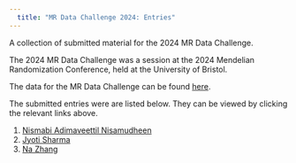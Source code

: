 ```yaml
---
  title: "MR Data Challenge 2024: Entries"
---
```

  
  A collection of submitted material for the 2024 MR Data Challenge. 

The 2024 MR Data Challenge was a session at the 2024 Mendelian Randomization Conference, held at the University of Bristol.

The data for the MR Data Challenge can be found [here](https://github.com/CYShapland/MRChallenge2024).

The submitted entries were are listed below. They can be viewed by clicking the relevant links above.

1. [Nismabi Adimaveettil Nisamudheen](project1.html)
2. [Jyoti Sharma](project2.html)
3. [Na Zhang](project3.html)
